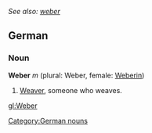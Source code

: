 ''See also: [[weber]]''
==German==
===Noun===
'''Weber''' ''m'' (plural: Weber, female: [[Weberin]])
#[[Weaver]], someone who weaves.

[[Category:German nouns]]

[[gl:Weber]]